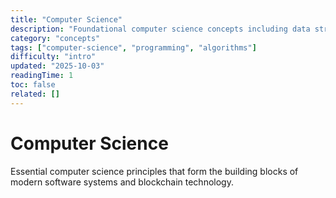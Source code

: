 ```yaml
---
title: "Computer Science"
description: "Foundational computer science concepts including data structures, programming paradigms, and computational theory."
category: "concepts"
tags: ["computer-science", "programming", "algorithms"]
difficulty: "intro"
updated: "2025-10-03"
readingTime: 1
toc: false
related: []
---
```


# Computer Science

Essential computer science principles that form the building blocks of modern software systems and blockchain technology.
